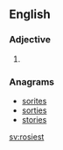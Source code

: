 ==English==

===Adjective===
{{head|en}}

# {{en-superlative of|rosy}}

===Anagrams===
* [[sorites#English|sorites]]
* [[sorties#English|sorties]]
* [[stories#English|stories]]

[[sv:rosiest]]